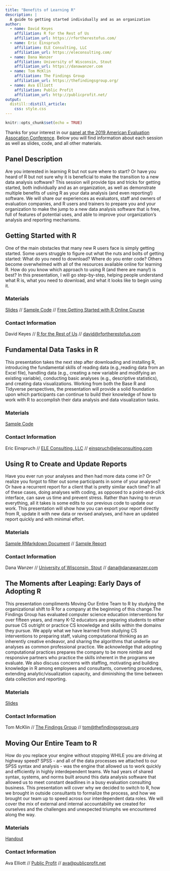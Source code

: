 ```yaml
---
title: "Benefits of Learning R"
description: |
  A guide to getting started individually and as an organization
author:
  - name: David Keyes
    affiliation: R for the Rest of Us
    affiliation_url: https://rfortherestofus.com/
  - name: Eric Einspruch
    affiliation: ELE Consulting, LLC
    affiliation_url: https://eleconsulting.com/
  - name: Dana Wanzer
    affiliation: University of Wisconsin, Stout
    affiliation_url: https://danawanzer.com
  - name: Tom McKlin
    affiliation: The Findings Group
    affiliation_url: https://thefindingsgroup.org/
  - name: Ava Elliott
    affiliation: Public Profit
    affiliation_url: http://publicprofit.net/
output: 
  distill::distill_article:
    css: style.css
---
```


```r
knitr::opts_chunk$set(echo = TRUE)
```

Thanks for your interest in our [panel at the 2019 American Evaluation Assocation Conference](https://www.evaluationconference.org/e/in/eid=37&s=8893&req=info). Below you will find information about each session as well as slides, code, and all other materials.

## Panel Description

Are you interested in learning R but not sure where to start? Or have you heard of R but not sure why it is beneficial to make the transition to a new data analysis software? This session will provide tips and tricks for getting started, both individually and as an organization, as well as demonstrate multiple benefits of using R as your data analysis (and even reporting!) software. We will share our experiences as evaluators, staff and owners of evaluation companies, and R users and trainers to prepare you and your organization to make the jump to a new data analysis software that is free, full of features of potential uses, and able to improve your organization’s analysis and reporting mechanisms.

## Getting Started with R

One of the main obstacles that many new R users face is simply getting started. Some users struggle to figure out what the nuts and bolts of getting started: What do you need to download? Where do you enter code? Others become overwhelmed with all of the resources available online for learning R. How do you know which approach to using R (and there are many!) is best? In this presentation, I will go step-by-step, helping people understand what R is, what you need to download, and what it looks like to begin using it. 

### Materials

[Slides](01-getting-started-with-r/slides/slides.html) // [Sample Code](01-getting-started-with-r/sample-code.R) // [Free Getting Started with R Online Course](https://rfortherestofus.com/courses/getting-started/)

### Contact Information

David Keyes // [R for the Rest of Us](https://rfortherestofus.com/) // [david@rfortherestofus.com](mailto:david@rfortherestofus.com)



## Fundamental Data Tasks in R

This presentation takes the next step after downloading and installing R, introducing the fundamental skills of reading data (e.g.,reading data from an Excel file), handling data (e.g., creating a new variable and modifying an existing variable), conducting basic analyses (e.g., descriptive statistics), and creating data visualizations. Working from both the Base R and Tidyverse perspectives, the presentation will provide a solid foundation upon which participants can continue to build their knowledge of how to work with R to accomplish their data analysis and data visualization tasks.

### Materials

[Sample Code](02-fundamental-data-tasks/AEA 2019 Code.R)

### Contact Information

Eric Einspruch // [ELE Consulting, LLC](https://eleconsulting.com) // [einspruch@eleconsulting.com](mailto:einspruch@eleconsulting.com)

## Using R to Create and Update Reports

Have you ever run your analyses and then had more data come in? Or realize you forgot to filter out some participants in some of your analyses? Or have a recurrent report for a client that is pretty similar each time? In all of these cases, doing analyses with coding, as opposed to a point-and-click interface, can save us time and prevent stress. Rather than having to rerun everything, all it takes is some edits to our previous code to update our work. This presentation will show how you can export your report directly from R, update it with new data or revised analyses, and have an updated report quickly and with minimal effort. 

### Materials

[Sample RMarkdown Document](03-using-r-to-update-reports/Eval19 - R Panel - Using R to Create and Update Reports.Rmd) // [Sample Report](03-using-r-to-update-reports/Eval19---R-Panel---Using-R-to-Create-and-Update-Reports.docx)

### Contact Information

Dana Wanzer // [University of Wisconsin, Stout](https://danawanzer.com) // [dana@danawanzer.com](mailto:dana@danawanzer.com)

## The Moments after Leaping: Early Days of Adopting R

This presentation compliments Moving Our Entire Team to R by studying the organizational shift to R for a company at the beginning of this change.The Findings Group has evaluated computer science education interventions for over fifteen years, and many K-12 educators are preparing students to either pursue CS outright or practice CS knowledge and skills within the domains they pursue. We apply what we have learned from studying CS interventions to preparing staff, valuing computational thinking as an inherently creative endeavor, and sharing the algorithms that underlie our analyses as common professional practice. We acknowledge that adopting computational practices prepares the company to be more nimble and responsive partners who practice the skills inherent in the programs we evaluate. We also discuss concerns with staffing, motivating and building knowledge in R among employees and consultants, converting procedures, extending analytic/visualization capacity, and diminishing the time between data collection and reporting. 

### Materials

[Slides](04-moments-after-leaping/R Org Presentation.pdf)

### Contact Information

Tom McKlin // [The Findings Group](https://thefindingsgroup.org/) // [tom@thefindingsgroup.org](mailto:tom@thefindingsgroup.org)

## Moving Our Entire Team to R

How do you replace your engine without stopping WHILE you are driving at highway speed? SPSS - and all of the data processes we attached to our SPSS syntax and analysis - was the engine that allowed us to work quickly and efficiently in highly interdependent teams. We had years of shared syntax, systems, and norms built around this data analysis software that allowed us to meet constant deadlines in a busy evaluation consulting business. This presentation will cover why we decided to switch to R, how we brought in outside consultants to formalize the process, and how we brought our team up to speed across our interdependent data roles. We will cover the mix of external and internal accountability we created for ourselves and the challenges and unexpected triumphs we encountered along the way.

### Materials

[Handout](05-moving-our-entire-team-to-r/MovingOurTeamtoR.pdf)

### Contact Information

Ava Elliott // [Public Profit](http://publicprofit.net/) // [ava@publicprofit.net](mailto:ava@publicprofit.net)
